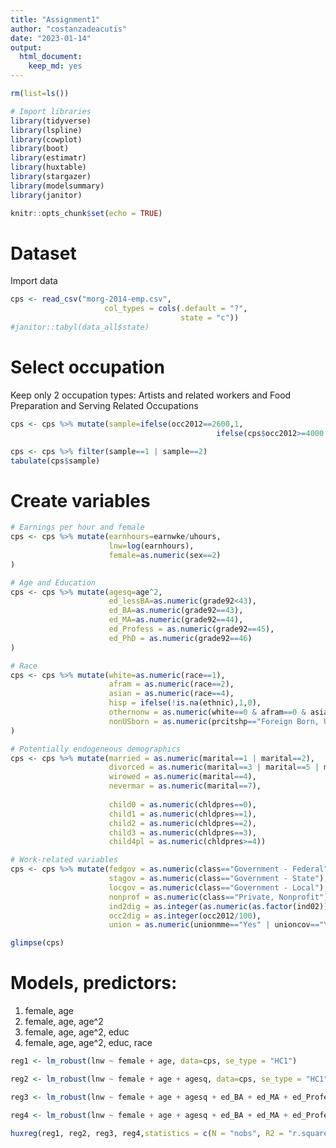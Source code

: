 ```yaml
---
title: "Assignment1"
author: "costanzadeacutis"
date: "2023-01-14"
output: 
  html_document: 
    keep_md: yes
---
```


```r

rm(list=ls())

# Import libraries
library(tidyverse)
library(lspline)
library(cowplot)
library(boot)
library(estimatr)
library(huxtable)
library(stargazer)
library(modelsummary)
library(janitor)

knitr::opts_chunk$set(echo = TRUE)
```


# Dataset
Import data

```r
cps <- read_csv("morg-2014-emp.csv", 
                     col_types = cols(.default = "?", 
                                      state = "c"))
#janitor::tabyl(data_all$state)
```

# Select occupation 
Keep only 2 occupation types: Artists and related workers and Food Preparation and Serving Related Occupations

```r
cps <- cps %>% mutate(sample=ifelse(occ2012==2600,1,
                                              ifelse(cps$occ2012>=4000 & cps$occ2012<=4150,2,0)))

cps <- cps %>% filter(sample==1 | sample==2)
tabulate(cps$sample)
```

# Create variables

```r

# Earnings per hour and female
cps <- cps %>% mutate(earnhours=earnwke/uhours, 
                      lnw=log(earnhours),
                      female=as.numeric(sex==2)
)

# Age and Education
cps <- cps %>% mutate(agesq=age^2,
                      ed_lessBA=as.numeric(grade92<43),
                      ed_BA=as.numeric(grade92==43),
                      ed_MA=as.numeric(grade92==44),
                      ed_Profess = as.numeric(grade92==45),
                      ed_PhD = as.numeric(grade92==46)
)

# Race 
cps <- cps %>% mutate(white=as.numeric(race==1),
                      afram = as.numeric(race==2),
                      asian = as.numeric(race==4),
                      hisp = ifelse(!is.na(ethnic),1,0),
                      othernonw = as.numeric(white==0 & afram==0 & asian==0 & hisp==0),
                      nonUSborn = as.numeric(prcitshp=="Foreign Born, US Cit By Naturalization" | prcitshp=="Foreign Born, Not a US Citizen") 
)

# Potentially endogeneous demographics
cps <- cps %>% mutate(married = as.numeric(marital==1 | marital==2),
                      divorced = as.numeric(marital==3 | marital==5 | marital==6),
                      wirowed = as.numeric(marital==4),
                      nevermar = as.numeric(marital==7),
                      
                      child0 = as.numeric(chldpres==0),
                      child1 = as.numeric(chldpres==1),
                      child2 = as.numeric(chldpres==2),
                      child3 = as.numeric(chldpres==3),
                      child4pl = as.numeric(chldpres>=4))

# Work-related variables
cps <- cps %>% mutate(fedgov = as.numeric(class=="Government - Federal"),
                      stagov = as.numeric(class=="Government - State"),
                      locgov = as.numeric(class=="Government - Local"),
                      nonprof = as.numeric(class=="Private, Nonprofit"),
                      ind2dig = as.integer(as.numeric(as.factor(ind02))/100),
                      occ2dig = as.integer(occ2012/100),
                      union = as.numeric(unionmme=="Yes" | unioncov=="Yes"))

glimpse(cps)
```


# Models, predictors:
1. female, age
2. female, age, age^2
3. female, age, age^2, educ
4. female, age, age^2, educ, race

```r
reg1 <- lm_robust(lnw ~ female + age, data=cps, se_type = "HC1")

reg2 <- lm_robust(lnw ~ female + age + agesq, data=cps, se_type = "HC1")

reg3 <- lm_robust(lnw ~ female + age + agesq + ed_BA + ed_MA + ed_Profess + ed_PhD, data=cps, se_type = "HC1")

reg4 <- lm_robust(lnw ~ female + age + agesq + ed_BA + ed_MA + ed_Profess + ed_PhD + afram + asian + hisp + othernonw + nonUSborn, data=cps, se_type = "HC1")

huxreg(reg1, reg2, reg3, reg4,statistics = c(N = "nobs", R2 = "r.squared"))
```



